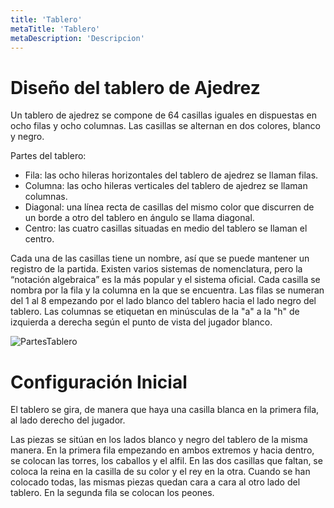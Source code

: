 ```yaml
---
title: 'Tablero'
metaTitle: 'Tablero'
metaDescription: 'Descripcion'
---
```


# Diseño del tablero de Ajedrez

Un tablero de ajedrez se compone de 64 casillas iguales en dispuestas en ocho filas y ocho columnas.
Las casillas se alternan en dos colores, blanco y negro.

Partes del tablero:

- Fila: las ocho hileras horizontales del tablero de ajedrez se llaman filas.
- Columna: las ocho hileras verticales del tablero de ajedrez se llaman columnas.
- Diagonal: una línea recta de casillas del mismo color que discurren de un borde a otro del tablero
  en ángulo se llama diagonal.
- Centro: las cuatro casillas situadas en medio del tablero se llaman el centro.

Cada una de las casillas tiene un nombre, así que se puede mantener un registro de la partida.
Existen varios sistemas de nomenclatura, pero la “notación algebraica” es la más popular y el sistema oficial.
Cada casilla se nombra por la fila y la columna en la que se encuentra.
Las filas se numeran del 1 al 8 empezando por el lado blanco del tablero hacia el lado negro del tablero.
Las columnas se etiquetan en minúsculas de la "a" a la "h" de izquierda a derecha según el punto de vista del jugador blanco.

![PartesTablero](https://i.imgur.com/KXjIqQ3.png)

# Configuración Inicial

El tablero se gira, de manera que haya una casilla blanca en la primera fila, al lado derecho del jugador.

Las piezas se sitúan en los lados blanco y negro del tablero de la misma manera.
En la primera fila empezando en ambos extremos y hacia dentro, se colocan las torres, los caballos y el alfil.
En las dos casillas que faltan, se coloca la reina en la casilla de su color y el rey en la otra.
Cuando se han colocado todas, las mismas piezas quedan cara a cara al otro lado del tablero.
En la segunda fila se colocan los peones.

<ChessGameOnePlayerWithMoveValidation position="rnbqkbnr/pppppppp/8/8/8/8/PPPPPPPP/RNBQKBNR w KQkq - 0 1" />
